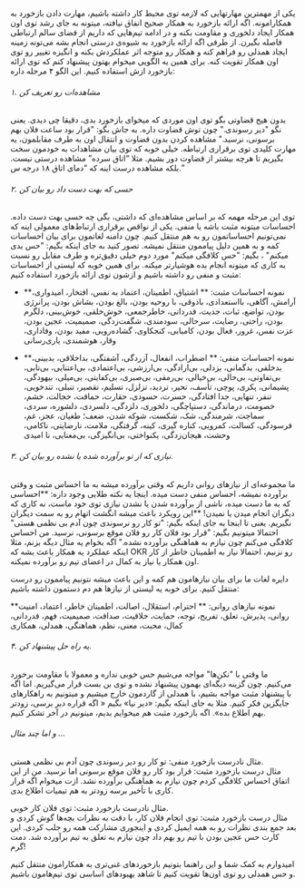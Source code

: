 یکی از مهمترین مهارتهایی که لازمه توی محیط کار داشته باشیم، مهارت دادن بازخورد به همکارامونه. اگه ارائه بازخورد به همکار صحیح انفاق نیافته، میتونه به جای رشد توی اون همکار ایجاد دلخوری و مقاومت بکنه و در ادامه تیم‌هایی که داریم از فضای سالم ارتباطی فاصله بگیرن. از طرفی اگه ارائه بازخورد به شیوه‌ی درستی انجام بشه می‌تونه زمینه ایجاد همدلی رو فراهم کنه و همکار رو متوجه اثر عملکردش بکنه و انگیزه تغییر رو توی اون همکار تقویت کنه.
برای همین یه الگویی میخوام بهتون پیشنهاد کنم که توی ارائه بازخورد ازش استفاده کنیم. این الگو ۴ مرحله داره:

###### ۱. مشاهده‌ا‌ت رو تعریف کن

بدون هیج قضاوتی بگو توی اون موردی که میخوای بازخورد بدی، دقیقا چی دیدی. یعنی نگو "دیر رسوندی." چون توش قضاوت داره. به جاش بگو: "قرار بود ساعت فلان بهم برسونی، نرسید." مشاهده کردن بدون قضاوت و انتقال اون به طرف مقابلمون، یه مهارت کلیدی توی برقراری ارتباطه. خیلی خوبه که توی بیان مشاهدات به خودمون سخت بگیریم تا هرچه بیشتر از قضاوت دور بشیم. مثلا “اتاق سرده” مشاهده درستی نیست. بلکه مشاهده درست اینه که “دمای اتاق ۱۸ درجه س.”

###### ۲. حسی که بهت دست داد رو بیان کن

توی این مرحله مهمه که بر اساس مشاهده‌ای که داشتی، بگی چه حسی بهت دست داده. احساسات میتونه مثبت باشه یا منفی. یکی از نواقص برقراری ارتباط‌های معمولی اینه که نمی‌تونیم احساساتمون رو به هم منتقل کنیم. چون دامنه لغاتمون برای بیان احساسات کمه و به همین دلیل پیاممون منتقل نمیشه. تصور کنید به جای اینکه بگیم: "حس بدی میکنم" ، بگیم: "حس کلافگی میکنم" مورد دوم خیلی دقیق‌تره و طرف مقابل رو نسبت به کاری که میتونه انجام بده هوشیارتر میکنه. برای همین خوبه که لیستی از احساسات مثبت و منفی رو داشته باشیم و ازشون توی ارائه بازخورد استفاده کنیم:

- **نمونه احساسات مثبت: **
  اشتیاق، اطمینان، اعتماد به نفس، افتخار، امیدواری، آرامش، آگاهی، بااستعدادی، باذوقی، با روحیه بودن، بالغ بودن، بشاش بودن، پرانرژی بودن، تواضع، ثبات، جدیت، قدردانی، خاطرجمعی، خوش‌خلقی، خوش‌بینی، دلگرم بودن، راحتی، رضایت، سرحالی، سودمندی، شگفت‌زدگی، صمیمیت، عجین بودن، عزت نفس، غرور، فعال بودن، کامیابی، کنجکاوی، گشاده‌رویی، مفید بودن، وفاداری، وقار، هوشمندی، یاری‌رسانی

- **نمونه احساسات منفی: **
  اضطراب، انفعال، آزردگی، آشفتگی، بداخلاقی، بدبینی، بدخلقی، بدگمانی، بزدلی، بی‌ارادگی، بی‌ارزشی، بی‌اعتمادی، بی‌اعتنایی، بی‌تابی، بی‌تفاوتی، بی‌حالی، بی‌خیالی، بی‌رمقی، بی‌صبری، بی‌کفایتی، بی‌میلی، بیهودگی، پشیمانی، پکری، پوچی، تأسف، تحیر، تردید، تزلزل، تسلیم، تقصیر، تنبلی، تندخویی، تنفر، تنهایی، جدا افتادگی، حسرت، حسودی، حقارت، حماقت، خجالت، خشم، خصومت، درماندگی، دستپاچگی، دلخوری، دلزدگی، دلسردی، دلشوره، سردی، سماجت، شرمندگی، شک، شکست، شوکه شدن، ضعف؛ طغیان، عجز، غم، فرسودگی، کسالت، کمرویی، کناره گیری، کینه، گرفتگی، ملامت، نارضایتی، ناکامی، وحشت، هیجان‌زدگی، یکنواختی، بی‌انگیزگی، بی‌معنایی، نا امیدی

###### ۳. نیازی که از تو برآورده شده یا نشده رو بیان کن.

ما مجموعه‌ای از نیازهای روانی داریم که وقتی برآورده میشه به ما احساس مثبت و وقتی برآورده نمیشه، احساس منفی دست میده. اینجا یه نکته طلایی وجود داره: **احساسی که به ما دست میده، ناشی از برآورده شدن یا نشدن نیازی توی خود ماست، نه کاری که دیگران انجام میدن یا نمیدن! **این رویکرد باعث میشه انگشت اتهام رو به سمت دیگران نگیریم. یعنی تا اینجا به جای اینکه بگیم: "تو کار رو نرسوندی چون آدم بی نظمی هستی" احتمالا میتونیم بگیم: "قرار بود فلان کار رو فلان موقع برسونی، نرسید. من احساس کلافگی می‌کنم چون نیازم به هماهنگی برآورده نشده." اگه بخوام یه مثال دیگه بزنم، مثلا اینکه عملکرد یه همکار باعث بشه که OKR رو نزنیم، احتمالا نیاز به اطمینان خاطر از کار اون همکار یا نیاز به کمال در اعضای تیم رو برآورده نمیکنه.

دایره لغات ما برای بیان نیازهامون هم کمه و این باعث میشه نتونیم پیاممون رو درست منتقل کنیم. برای خوبه یه لیستی از نیازها هم دم دستمون داشته باشیم:

**نمونه نیازهای روانی: **
احترام، استقلال، اصالت، اطمینان خاطر، اعتماد، امنیت روانی، پذیرش، تعلق، تفریح، توجه، حمایت، خلاقیت، صداقت، صمیمیت، فهم، قدردانی، کمال، محبت، معنی، نظم، هماهنگی، همدلی، همکاری

###### ۴. یه راه حل پیشنهاد کن.

ما وقتی با "نکن‌ها" مواجه می‌شیم حس خوبی نداره و معمولا با مقاومت برخورد می‌کنیم. چون گزینه دیگه‌ای بهمون پیشنهاد نشده و توی بن بست قرار می‌گیریم. اما اگه با پیشنهاد مثبت مواجه بشیم، با همدلی از گاردمون خارج میشیم و میتونیم به راهکارهای جایگزین فکر کنیم. مثلا به جای اینکه بگیم: «دیر نیا» بگیم « اگه قراره دیر برسی، زودتر بهم اطلاع بده». اگه بازخورد مثبت هم میخوایم بدیم، میتونیم در آخر تشکر کنیم.

###### و اما چند مثال ...

مثال نادرست بازخورد منفی: تو کار رو دیر رسوندی چون آدم بی نظمی هستی.  
 مثال درست بازخورد مثبت: قرار بود کار رو فلان موقع برسونی اما نرسید. من از این اتفاق احساس کلافگی کردم چون نیازم به هماهنگی برآورده نشد. ازت میخوام اگه قرار کاری با تأخیر برسه زودتر به هم تیمیات اطلاع بدی.

مثال نادرست بازخورد مثبت: توی فلان کار خوبی.  
 مثال درست بازخورد مثبت: توی انجام فلان کار، با دقت به نظرات بچه‌ها گوش کردی و بعد جمع بندی نظرات رو به همه ایمیل کردی و اینجوری مشارکت همه رو جلب کردی. این کارت حس عجین بودن با تیم رو بهم داد چون نیازم به تعلق به تیم برآورده شد. دمت گرم!

امیدوارم به کمک شما و این راهنما بتونیم بازخوردهای غنی‌تری به همکارامون منتقل کنیم و حس همدلی رو توی اون‌ها تقویت کنیم تا شاهد بهبودهای اساسی توی تیم‌هامون باشیم.
